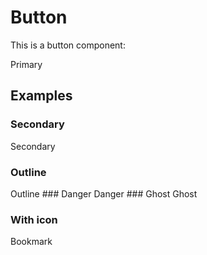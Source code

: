 # Button

This is a button component:


<PreviewComponent component="Button">Primary</PreviewComponent>

## Examples

### Secondary

<PreviewComponent component="Button" variant="secondary">
  Secondary
</PreviewComponent>

### Outline

<PreviewComponent component="Button" variant="outline">
  Outline
</PreviewComponent>
### Danger

<PreviewComponent component="Button" variant="danger">
  Danger
</PreviewComponent>
### Ghost

<PreviewComponent component="Button" variant="ghost">
  Ghost
</PreviewComponent>

### With icon

<PreviewComponent component="Button">
  Bookmark
  <BookmarkPlus size={20} />
</PreviewComponent>
